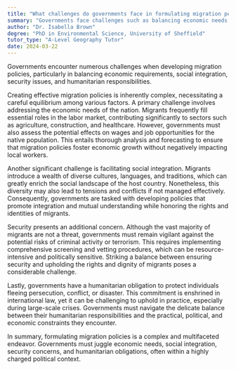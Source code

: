 ```yaml
---
title: "What challenges do governments face in formulating migration policies?"
summary: "Governments face challenges such as balancing economic needs, social integration, security concerns, and humanitarian obligations in formulating migration policies."
author: "Dr. Isabella Brown"
degree: "PhD in Environmental Science, University of Sheffield"
tutor_type: "A-Level Geography Tutor"
date: 2024-03-22
---
```


Governments encounter numerous challenges when developing migration policies, particularly in balancing economic requirements, social integration, security issues, and humanitarian responsibilities.

Creating effective migration policies is inherently complex, necessitating a careful equilibrium among various factors. A primary challenge involves addressing the economic needs of the nation. Migrants frequently fill essential roles in the labor market, contributing significantly to sectors such as agriculture, construction, and healthcare. However, governments must also assess the potential effects on wages and job opportunities for the native population. This entails thorough analysis and forecasting to ensure that migration policies foster economic growth without negatively impacting local workers.

Another significant challenge is facilitating social integration. Migrants introduce a wealth of diverse cultures, languages, and traditions, which can greatly enrich the social landscape of the host country. Nonetheless, this diversity may also lead to tensions and conflicts if not managed effectively. Consequently, governments are tasked with developing policies that promote integration and mutual understanding while honoring the rights and identities of migrants.

Security presents an additional concern. Although the vast majority of migrants are not a threat, governments must remain vigilant against the potential risks of criminal activity or terrorism. This requires implementing comprehensive screening and vetting procedures, which can be resource-intensive and politically sensitive. Striking a balance between ensuring security and upholding the rights and dignity of migrants poses a considerable challenge.

Lastly, governments have a humanitarian obligation to protect individuals fleeing persecution, conflict, or disaster. This commitment is enshrined in international law, yet it can be challenging to uphold in practice, especially during large-scale crises. Governments must navigate the delicate balance between their humanitarian responsibilities and the practical, political, and economic constraints they encounter.

In summary, formulating migration policies is a complex and multifaceted endeavor. Governments must juggle economic needs, social integration, security concerns, and humanitarian obligations, often within a highly charged political context.
    